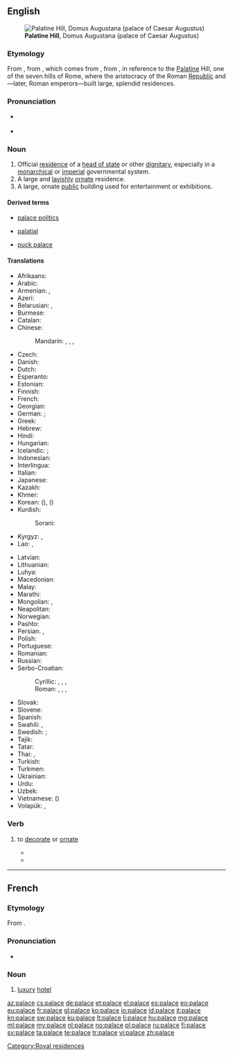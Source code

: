 {{also|Palace|pałace}}
==English==
{{wikipedia|mul=Taj Mahal}}
[[File:RomaPalatinoDalCircoMassimo.jpg|thumb|'''Palatine Hill''', Domus Augustana (palace of Caesar Augustus)]]

===Etymology===
From {{etyl|enm|en}}, from {{etyl|fro|en}} {{term|palais|lang=fro}}, which comes from {{etyl|la}} {{term|palatium|palātium|lang=la}}, from {{term|Palatium|Palātium|lang=la}}, in reference to the [[Palatine]] Hill, one of the seven hills of Rome, where the aristocracy of the Roman [[republic|Republic]] and—later, Roman emperors—built large, splendid residences.

===Pronunciation===
* {{a|UK|US}} {{IPA|/ˈpæləs/}}
* {{audio|en-us-palace.ogg|Audio (US)}}

===Noun===
{{en-noun}}

# Official [[residence]] of a [[head of state]] or other [[dignitary]], especially in a [[monarchical]] or [[imperial]] governmental system.
# A large and [[lavish]]ly [[ornate]] residence.
# A large, ornate [[public]] building used for entertainment or exhibitions.

====Derived terms====
{{rel-top3|Terms derived from ''palace''}}
* [[palace politics]]
{{rel-mid3}}
* [[palatial]]
{{rel-mid3}}
* [[puck palace]]
{{rel-bottom}}

====Translations====
{{trans-top|large, lavish residence}}
* Afrikaans: {{t-|af|paleis|xs=Afrikaans}}
* Arabic: {{t+|ar|قصر|m|tr=qaṣr|sc=Arab}}
* Armenian: {{t-|hy|պալատ|tr=palat}}, {{t-|hy|դղյակ|tr=dġyak}}
* Azeri: {{t-|az|saray}}
* Belarusian: {{t-|be|палац|m|tr=palác|sc=Cyrl}}, {{t-|be|дварэц|m|tr=dvaréc|sc=Cyrl}}
* Burmese: {{t+|my|နန်းတော်|tr=nan: do|sc=Mymr}}
* Catalan: {{t-|ca|palau|m}}
* Chinese:
*: Mandarin: {{t|zh|宮殿|sc=Hani}}, {{t|zh|宫殿|tr=gōngdiàn|sc=Hani}}, {{t|zh|宮|sc=Hani}}, {{t|zh|宫|tr=gōng|sc=Hani}}
* Czech: {{t+|cs|palác|m}}
* Danish: {{t-|da|palads|n}}
* Dutch: {{t+|nl|paleis|n}}
* Esperanto: {{t-|eo|palaco}}
* Estonian: {{t-|et|palee}}
* Finnish: {{t+|fi|palatsi}}
* French: {{t+|fr|palais|m}}
* Georgian: {{t+|ka|სასახლე|tr=sasaxle|sc=Geor}}
* German: {{t+|de|Palast|m}}; {{t+|de|Schloss|n}}
* Greek: {{t+|el|παλάτι|tr=paláti}}
* Hebrew: {{t+|he|ארמון|f|tr=armon|sc=Hebr}}
* Hindi: {{t-|hi|महल|m|tr=mahal|sc=Deva}}
* Hungarian: {{t+|hu|palota}}
* Icelandic: {{t-|is|palata|f}}; {{t+|is|höll|f}}
* Indonesian: {{t+|id|istana|xs=Indonesian}}
* Interlingua: {{t-|ia|palatio}}
* Italian: {{t+|it|palazzo|m}}
* Japanese: {{t+|ja|宮殿|tr=きゅうでん, kyūden|sc=Jpan}}
* Kazakh: {{t|kk|сарай|tr=saray|sc=Cyrl}}
* Khmer: {{t+|km|វាំង|tr=veang|sc=Khmr}}
* Korean: {{t-|ko|궁|tr=gung|sc=Kore}} ({{t+|ko|宮|sc=Kore}}), {{t+|ko|궁전|tr=gungjeon|sc=Kore}} ({{t+|ko|宮殿|sc=Kore}})
* Kurdish:
*: Sorani: {{t|ku|سه‌را|tr=sarA|sc=ku-Arab}}
* Kyrgyz: {{t-|ky|дворец|tr=dvorets|sc=Cyrl}}, {{t-|ky|сарай|tr=saray|sc=Cyrl}}
* Lao: {{t-|lo|ຜາສາດ|tr=pʰăː sȁːt|sc=Laoo}}, {{t-|lo|ປາງ|tr=paːŋ|sc=Laoo}}
{{trans-mid}}
* Latvian: {{t+|lv|pils|f|xs=Latvian}}
* Lithuanian: {{t-|lt|rūmai}}
* Luhya: {{tø|luy|ekasri}}
* Macedonian: {{t-|mk|дворец|m|tr=dvórec}}
* Malay: {{t-|ms|istana}}
* Marathi: {{t-|mr|महाल|m|tr=mahāla|sc=Deva}}
* Mongolian: {{t-|mn|ордон|tr=ordon|sc=Cyrl}}, {{t-|mn|харш|tr=harš|sc=Cyrl}}
* Neapolitan: {{tø|nap|palàzzo}}
* Norwegian: {{t-|no|palass|n}}
* Pashto: {{t+|ps|ماڼۍ|f|tr=mānnəi|sc=ps-Arab|xs=Pashto}}
* Persian: {{t+|fa|کاخ|tr=kâx|sc=fa-Arab}}, {{t+|fa|کوشک|tr=kušk|sc=fa-Arab}}
* Polish: {{t+|pl|pałac|m}}
* Portuguese: {{t+|pt|palácio|m}}
* Romanian: {{t-|ro|palat}}
* Russian: {{t+|ru|дворец|m|tr=dvoréc}}
* Serbo-Croatian:
*: Cyrillic: {{t-|sh|дворац|m}}, {{t-|sh|двор|m}}, {{t-|sh|палата|f}}, {{t-|sh|палача|f}}
*: Roman: {{t-|sh|dvorac|m}}, {{t-|sh|dvor|m}}, {{t-|sh|palata|f}}, {{t-|sh|palača|f}}
* Slovak: {{t-|sk|palác|m}}
* Slovene: {{t+|sl|palača|f}}
* Spanish: {{t+|es|palacio|m}}
* Swahili: {{t+|sw|kasri|xs=Swahili}}, {{t+|sw|jum|xs=Swahili}}
* Swedish: {{t+|sv|palats|n}}; {{t+|sv|slott|n}}
* Tajik: {{t-|tg|кӯшк|tr=küšk|sc=Cyrl}}
* Tatar: {{t+|tt|сарай|tr=saray|sc=Cyrl}}
* Thai: {{t+|th|ตำหนัก|tr=dtam-nàk|sc=Thai}}, {{t+|th|พระตำหนัก|tr=prá dtam-nàk|sc=Thai}}
* Turkish: {{t+|tr|saray}}
* Turkmen: {{t-|tk|köşk}}
* Ukrainian: {{t-|uk|палац|m|tr=palác|sc=Cyrl}}
* Urdu: {{t-|ur|محل|m|tr=mahal|sc=ur-Arab}}
* Uzbek: {{t-|uz|saroy}}
* Vietnamese: {{t+|vi|cung điện}} ({{t-|vi|宮殿}})
* Volapük: {{t+|vo|ledom}}, {{t-|vo|regadom}}
{{trans-bottom}}

===Verb===
{{en-verb|palac|es}}

# {{archaic}} to [[decorate]] or [[ornate]]
#* {{quote-book|year=1921|author=Kenneth Morris|title=The Crest-Wave of Evolution|chapter=|edition=|url=http://www.gutenberg.org/etext/14587
|passage=And this Great King was a far-way, tremendous, golden figure, moving in a splendor as of fairy tales; '''palaced''' marvelously, so travelers told, in cities compared with which even Athens seemed mean. }}
#* {{quote-book|year=1874|author=Benj. N. Martin|title=Choice Specimens of American Literature, And Literary Reader|chapter=|edition=|url=http://www.gutenberg.org/etext/11122
|passage=May, with her green lap full of sprouting leaves and bright blossoms, her song-birds making the orchards and meadows vocal, and rippling streams and cultivated gardens; June, with full-blown roses and humming-bees, plenteous meadows and wide cornfields, with embattled lines rising thick and green; August, with reddened orchards and heavy-headed harvests of grain, October, with yellow leaves and swart shadows; December, '''palaced''' in snow, and idly whistling through his numb fingers;-all have their various charm; and in the rose-bowers of summer, and as we spread our hands before the torches of winter, we say joyfully, "Thou hast made all things beautiful in their time." }}

[[Category:Royal residences]]

----

==French==

===Etymology===
From {{etyl|en|fr}} {{term|palace|lang=en}}.

===Pronunciation===
* {{IPA|/palas/|lang=fr}}

===Noun===
{{fr-noun|m}}

# [[luxury]] [[hotel]]

[[az:palace]]
[[cs:palace]]
[[de:palace]]
[[et:palace]]
[[el:palace]]
[[es:palace]]
[[eo:palace]]
[[eu:palace]]
[[fr:palace]]
[[gl:palace]]
[[ko:palace]]
[[io:palace]]
[[id:palace]]
[[it:palace]]
[[kn:palace]]
[[sw:palace]]
[[ku:palace]]
[[lt:palace]]
[[li:palace]]
[[hu:palace]]
[[mg:palace]]
[[ml:palace]]
[[my:palace]]
[[nl:palace]]
[[no:palace]]
[[pl:palace]]
[[ru:palace]]
[[fi:palace]]
[[sv:palace]]
[[ta:palace]]
[[te:palace]]
[[tr:palace]]
[[vi:palace]]
[[zh:palace]]